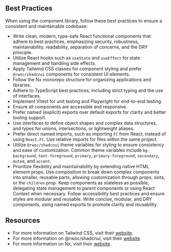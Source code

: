 
<Meta title="Best Practices" />

## Best Practices

When using the component library, follow these best practices to ensure a consistent and maintainable codebase:

- Write clean, modern, type-safe React functional components that adhere to best practices, emphasizing security, robustness, maintainability, readability, separation of concerns, and the DRY principle.
- Utilize React hooks such as `useState` and `useEffect` for state management and handling side effects.
- Apply Tailwind CSS classes for component styling and prefer `@rwoc/shadcnui` components for consistent UI elements.
- Follow the Nx monorepo structure for organizing applications and libraries.
- Adhere to TypeScript best practices, including strict typing and the use of interfaces.
- Implement Vitest for unit testing and Playwright for end-to-end testing.
- Ensure all components are accessible and responsive.
- Prefer named (explicit) exports over default exports for clarity and better tooling support.
- Use interfaces to define object shapes and complex data structures, and types for unions, intersections, or lightweight aliases.
- Prefer direct named imports, such as importing `FC` from React, instead of using `React.FC`. Use relative imports for files within the same project.
- Utilize `@rwoc/shadcnui` theme variables for styling to ensure consistency and ease of customization. Common theme variables include `bg-background`, `text-foreground`, `primary`, `primary-foreground`, `secondary`, `muted`, and `accent`.
- Prioritize flexibility and maintainability by extending native HTML element props. Use composition to break down complex components into smaller, reusable parts, allowing customization through props, slots, or the `children` prop. Keep components as stateless as possible, delegating state management to parent components or using React Context when necessary. Follow accessibility best practices and ensure styles are modular and reusable. Write concise, modular, and DRY components, using named exports to promote clarity and reusability.

## Resources

- For more information on Tailwind CSS, visit their [website](https://tailwindcss.com/).
- For more information on @rwoc/shadcnui, visit their [website](https://ui.shadcn.com/).
- For more information on Nx, visit their [website](https://nx.dev/).
